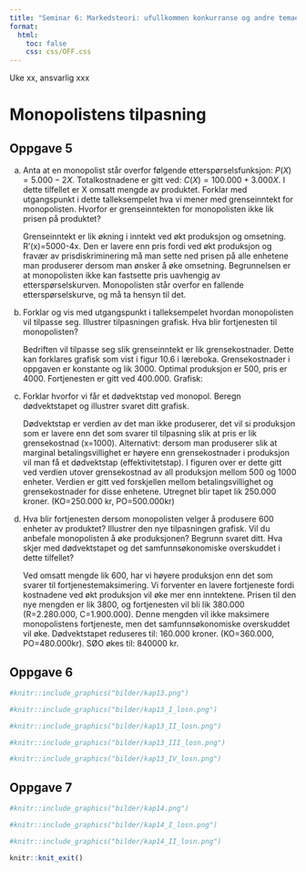 ```yaml
---
title: "Seminar 6: Markedsteori: ufullkommen konkurranse og andre temaer"
format:
  html:
    toc: false
    css: css/OFF.css
---
```


Uke xx, ansvarlig xxx

# Monopolistens tilpasning
## Oppgave 5
(a) Anta at en monopolist står overfor følgende etterspørselsfunksjon: $P(X)=5.000-2X$. Totalkostnadene er gitt ved: $C(X)=100.000+3.000X$. I dette tilfellet er X omsatt mengde av produktet.
Forklar med utgangspunkt i dette talleksempelet hva vi mener med grenseinntekt for monopolisten. Hvorfor er grenseinntekten for monopolisten ikke lik prisen på produktet?
<div class="sol">
Grenseinntekt er lik økning i inntekt ved økt produksjon og omsetning. R’(x)=5000-4x. Den er lavere enn pris fordi ved økt produksjon og fravær av prisdiskriminering må man sette ned prisen på alle enhetene man produserer dersom man ønsker å øke omsetning. Begrunnelsen er at monopolisten ikke kan fastsette pris uavhengig av etterspørselskurven. Monopolisten står overfor en fallende etterspørselskurve, og må ta hensyn til det. 
</div>
(b) Forklar og vis med utgangspunkt i talleksempelet hvordan monopolisten vil tilpasse seg. Illustrer tilpasningen grafisk. Hva blir fortjenesten til monopolisten?
<div class="sol">
Bedriften vil tilpasse seg slik grenseinntekt er lik grensekostnader. Dette kan forklares grafisk som vist i figur 10.6 i læreboka. Grensekostnader i oppgaven er konstante og lik 3000. Optimal produksjon er 500, pris er 4000. Fortjenesten er gitt ved 400.000. Grafisk: 
</div>
(c) Forklar hvorfor vi får et dødvektstap ved monopol. Beregn dødvektstapet og illustrer svaret ditt grafisk.
<div class="sol">
Dødvektstap er verdien av det man ikke produserer, det vil si produksjon som er lavere enn det som svarer til tilpasning slik at pris er lik grensekostnad (x=1000). Alternativt: dersom man produserer slik at marginal betalingsvillighet er høyere enn grensekostnader i produksjon vil man få et dødvektstap (effektivitetstap). I figuren over er dette gitt ved verdien utover grensekostnad av all produksjon mellom 500 og 1000 enheter. Verdien er gitt ved forskjellen mellom betalingsvillighet og grensekostnader for disse enhetene. Utregnet blir tapet lik 250.000 kroner. (KO=250.000 kr, PO=500.000kr)
</div>
(d) Hva blir fortjenesten dersom monopolisten velger å produsere 600 enheter av produktet? Illustrer den nye tilpasningen grafisk. Vil du anbefale monopolisten å øke produksjonen? Begrunn svaret ditt. Hva skjer med dødvektstapet og det samfunnsøkonomiske overskuddet i dette tilfellet?
<div class="sol">
Ved omsatt mengde lik 600, har vi høyere produksjon enn det som svarer til fortjenestemaksimering. Vi forventer en lavere fortjeneste fordi kostnadene ved økt produksjon vil øke mer enn inntektene. Prisen til den nye mengden er lik 3800, og fortjenesten vil bli lik 380.000 (R=2.280.000, C=1.900.000). Denne mengden vil ikke maksimere monopolistens fortjeneste, men det samfunnsøkonomiske overskuddet vil øke. Dødvektstapet reduseres til: 160.000 kroner. (KO=360.000, PO=480.000kr). SØO økes til: 840000 kr. 
</div>

## Oppgave 6

```r
#knitr::include_graphics("bilder/kap13.png")
```
```r
#knitr::include_graphics("bilder/kap13_I_losn.png")
```
```r
#knitr::include_graphics("bilder/kap13_II_losn.png")
```
```r
#knitr::include_graphics("bilder/kap13_III_losn.png")
```
```r
#knitr::include_graphics("bilder/kap13_IV_losn.png")
```

## Oppgave 7
```r
#knitr::include_graphics("bilder/kap14.png")
```
```r
#knitr::include_graphics("bilder/kap14_I_losn.png")
```
```r
#knitr::include_graphics("bilder/kap14_II_losn.png")
```

```r
knitr::knit_exit()
```





